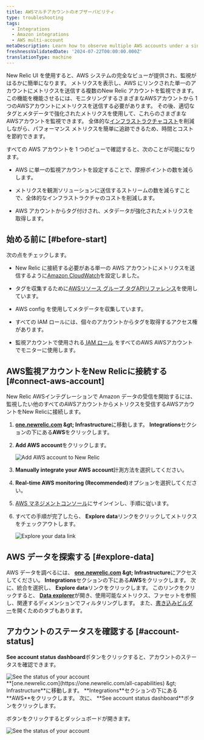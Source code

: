 ```yaml
---
title: AWSマルチアカウントのオブザーバビリティ
type: troubleshooting
tags:
  - Integrations
  - Amazon integrations
  - AWS multi-account
metaDescription: Learn how to observe multiple AWS accounts under a single account on the New Relic user interface.
freshnessValidatedDate: '2024-07-22T00:00:00.000Z'
translationType: machine
---
```






New Relic UI を使用すると、AWS システムの完全なビューが提供され、監視がはるかに簡単になります。 メトリクスを表示し、AWS にリンクされた単一のアカウントにメトリクスを送信する複数のNew Relic アカウントを監視できます。この機能を機能させるには、モニタリングするさまざまなAWSアカウントから 1 つのAWSアカウントにメトリクスを送信する必要があります。 その後、適切なタグとメタデータで強化されたメトリクスを使用して、これらのさまざまなAWSアカウントを監視できます。 全体的な[インフラストラクチャ](/docs/data-apis/understand-data/new-relic-data-types/)[コスト](/docs/accounts/accounts-billing/new-relic-one-pricing-billing/data-ingest-billing/)を削減しながら、パフォーマンス メトリクスを簡単に追跡できるため、時間とコストを節約できます。

すべての AWS アカウントを 1 つのビューで確認すると、次のことが可能になります。

* AWS に単一の監視アカウントを設定することで、摩擦ポイントの数を減らします。

* メトリクスを観測ソリューションに送信するストリームの数を減らすことで、全体的なインフラストラクチャのコストを削減します。

* AWS アカウントからタグ付けされ、メタデータが強化されたメトリクスを取得します。

## 始める前に [#before-start]

次の点をチェックします。

* New Relic に接続する必要がある単一の AWS アカウントにメトリクスを送信するように[Amazon CloudWatch](https://aws.amazon.com/cloudwatch/)を設定しました。

* タグを収集するために[AWSリソース グループ タグAPIリファレンス](https://docs.aws.amazon.com/resourcegroupstagging/latest/APIReference/overview.html)を使用しています。

* AWS config を使用してメタデータを収集しています。

* すべての IAM ロールには、個々のアカウントからタグを取得するアクセス権があります。

* 監視アカウントで使用される[ IAM ロール](https://docs.aws.amazon.com/IAM/latest/UserGuide/id_roles.html) をすべてのAWS AWSアカウントでモニターに使用します。

## AWS監視アカウントをNew Relicに接続する [#connect-aws-account]

New Relic AWSインテグレーションで Amazon データの受信を開始するには、監視したい他のすべてのAWSアカウントからメトリクスを受信するAWSアカウントをNew Relicに接続します。

1. <DNT>**[one.newrelic.com](https://one.newrelic.com/all-capabilities) &amp;gt; Infrastructure**</DNT>に移動します。 <DNT>**Integrations**</DNT>セクションの下にある<DNT>**AWS**</DNT>をクリックします。

2. <DNT>**Add AWS account**</DNT>をクリックします。

   <img title="Add AWS account to New Relic" alt="Add AWS account to New Relic" src={infrastructureAwsAddAccount} />

3. <DNT>**Manually integrate your AWS account**</DNT>計測方法を選択してください。

4. <DNT>**Real-time AWS monitoring (Recommended)**</DNT>オプションを選択してください。

5. [AWS マネジメントコンソール](https://aws.amazon.com/console/)にサインインし、手順に従います。

6. すべての手順が完了したら、 <DNT>**Explore data**</DNT>リンクをクリックしてメトリクスをチェックアウトします。

   <img title="Explore your data link" alt="Explore your data link" src={infrastructureAwsExploreYourData} />

## AWS データを探索する [#explore-data]

AWS データを調べるには、 <DNT>**[one.newrelic.com](https://one.newrelic.com/all-capabilities) &amp;gt; Infrastructure**</DNT>にアクセスしてください。 <DNT>**Integrations**</DNT>セクションの下にある<DNT>**AWS**</DNT>をクリックします。 次に、統合を選択し、 <DNT>**Explore data**</DNT>リンクをクリックします。 このリンクをクリックすると、 <DNT>[**Data explorer**](/docs/query-your-data/explore-query-data/browse-data/introduction-data-explorer/)</DNT>が開き、使用可能なメトリクス、ファセットを参照し、関連するディメンションでフィルタリングします。 また、[書き込みビルダー](/docs/telemetry-data-platform/get-data/apis/query-metric-data-type/)を開くためのタブもあります。

## アカウントのステータスを確認する [#account-status]

<DNT>**See account status dashboard**</DNT>ボタンをクリックすると、アカウントのステータスを確認できます。

<img title="See the status of your account" alt="See the status of your account" src={infrastructureAwsSeeAccountStatus} />

<figcaption>
  <DNT>**[one.newrelic.com](https://one.newrelic.com/all-capabilities) &amp;gt; Infrastructure**</DNT>に移動します。 <DNT>**Integrations**</DNT>セクションの下にある<DNT>**AWS**</DNT>をクリックします。 次に、 <DNT>**See account status dashboard**</DNT>ボタンをクリックします。
</figcaption>

ボタンをクリックするとダッシュボードが開きます。

<img title="See the status of your account" alt="See the status of your account" src={infrastructureAwsAccountStatusDashboard} />